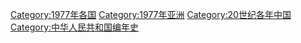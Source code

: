 {{portal|中华人民共和国}}
{{Commonscat|1977 in China}}
{{Year by category
|m=1
|c=9
|d=7
|y=7
|cat=中国大陆
|sortkey=中国
|parent=20世纪各年中国
|subcat=1970年代中国大陆
}}

{{Catmore}}
[[Category:1977年各国|Category:1977年各国]]
[[Category:1977年亚洲|Category:1977年亚洲]]
[[Category:20世纪各年中国|Category:20世纪各年中国]]
[[Category:中华人民共和国编年史‎|Category:中华人民共和国编年史‎]]